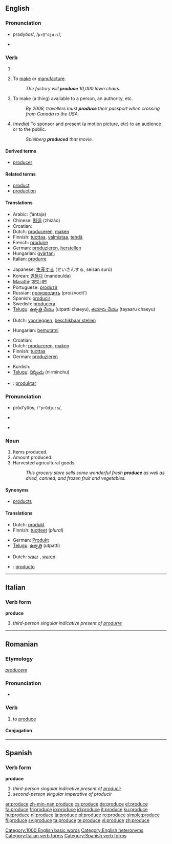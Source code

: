 ==English==

{{rank|support|bit|Indian|825|produce|drawn|field|street}}

===Pronunciation===
* {{a|RP}} prədyo͞os', /<tt>pr@"dju:s</tt>/, {{IPA|/prəˈdjuːs/}}
* {{audio|en-us-produce-verb.ogg|Audio (US)}}

===Verb===
{{en-verb|produc|es}}

# {{defn|English}}
# {{transitive}} To [[make]] or [[manufacture]].
#: ''The factory will '''produce''' 10,000 lawn chairs.''
# {{transitive}} To make (a thing) available to a person, an authority, etc.
#: ''By 2008, travellers must '''produce''' their passport when crossing from Canada to the USA.''
# {{transitive}} (''media'') To sponsor and present (a motion picture, etc) to an audience or to the public.
#: ''Spielberg '''produced''' that movie.''

====Derived terms====
* [[producer]]

====Related terms====
* [[product]]
* [[production]]

====Translations====
{{trans-top|make or manufacture}}
* Arabic: {{Arab|[[انتج]]}} (’ántaja)
* Chinese: [[制造]] (zhìzào)
* Croatian: {{t|hr|proizvesti|alt=proìzvesti}}
* Dutch: [[produceren]], [[maken]]
* Finnish: [[tuottaa]], [[valmistaa]], [[tehdä]]
* French: [[produire]]
* German: [[produzieren]], [[herstellen]]
* Hungarian: [[gyártani]]
* Italian: [[produrre]]
{{trans-mid}}
* Japanese: [[生産]]する (せいさんする, seisan surú)
* Korean: [[만들다]] (mandeulda)
* [[Marathi]]: [[उतप।दन]]
* Portuguese: [[produzir]]
* Russian: [[производить]] (proizvodít’)
* Spanish: [[producir]]
* Swedish: [[producera]]
* [[Telugu]]: [[ఉత్పత్తి చేయు]] (utpatti chaeyu), [[తయారు చేయు]] (tayaaru chaeyu)
{{trans-bottom}}

{{trans-top|make available to}}
* Dutch: [[voorleggen]], [[beschikbaar stellen]]
{{trans-mid}}
* Hungarian: [[bemutatni]]
{{trans-bottom}}

{{trans-top|sponsor and present (a motion picture, etc)}}
* Croatian: {{t|hr|producirati|alt=producírati}}
* Dutch: [[produceren]], [[maken]]
* Finnish: [[tuottaa]]
* German: [[produzieren]]
{{trans-mid}}
* Kurdish: {{KUchar|[[ده‌رهێنان]]}}
* [[Telugu]]: [[నిర్మించు]] (nirminchu)
{{trans-bottom}}

{{checktrans-top}}
* {{ttbc|Ido}}: [[produktar]]
{{trans-bottom}}

===Pronunciation===
* {{a|RP}} prŏd'yo͞os, /<tt>"prQdju:s</tt>/, {{IPA|/ˈprɒdjuːs/}}
* {{a|US}} {{IPA|/ˈpɹoʊ.djuːs/}}
* {{audio|en-us-produce-noun.ogg|Audio (US)}}
{{rfc|I don't believe that "j" enters into usual US pronunciation, verb or noun}}

===Noun===
{{en-noun|-}}

# Items produced.
# Amount produced.
# Harvested agricultural goods.
#: ''This grocery store sells some wonderful fresh '''produce''' as well as dried, canned, and frozen fruit and vegetables.''

====Synonyms====
* {{sense|items produced}} [[product]]s

====Translations====
{{trans-top|items produced}}
* Dutch: [[produkt]] {{n}}
* Finnish: [[tuotteet]] (''plural'')
{{trans-mid}}
* German: [[Produkt]] {{n}}
* [[Telugu]]: [[ఉత్పత్తి]] (utpatti)
{{trans-bottom}}

{{trans-top|fruit and vegetables for sale}}
* Dutch: [[waar]] {{f}}, [[waren]] {{f|p}}
{{trans-mid}}
{{trans-bottom}}

{{checktrans-top}}
* {{ttbc|Spanish}}: [[producto]]
{{trans-bottom}}

[[Category:1000 English basic words]]
[[Category:English heteronyms]]

----

==Italian==

===Verb form===
'''produce'''

# ''third-person singular indicative present of [[produrre]]''

[[Category:Italian verb forms]]

----

==Romanian==

===Etymology===
{{etyl|la|ro}} ''[[producere]]''

===Pronunciation===
* {{IPA|[pro'du.ʧe]|lang=ro}}

===Verb===
{{ro-verb|3}}

# {{transitive}} to [[#English|produce]]

====Conjugation====
{{ro-conj-duce|pro}}

----

==Spanish==

===Verb form===
'''produce'''

# ''third-person singular indicative present of [[producir]]''
# ''second-person singular imperative of producir''

[[Category:Spanish verb forms]]

[[ar:produce]]
[[zh-min-nan:produce]]
[[cs:produce]]
[[de:produce]]
[[el:produce]]
[[fa:produce]]
[[fr:produce]]
[[io:produce]]
[[id:produce]]
[[it:produce]]
[[ku:produce]]
[[hu:produce]]
[[nl:produce]]
[[ja:produce]]
[[pl:produce]]
[[ro:produce]]
[[simple:produce]]
[[fi:produce]]
[[sv:produce]]
[[ta:produce]]
[[te:produce]]
[[vi:produce]]
[[zh:produce]]